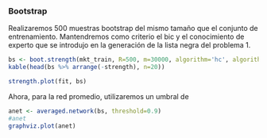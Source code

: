 ### Bootstrap

Realizaremos 500 muestras bootstrap del mismo tamaño que el conjunto de entrenamiento. Mantendremos como criterio el bic y el conocimiento de experto que se introdujo en la generación de la lista negra del problema 1.


```r
bs <- boot.strength(mkt_train, R=500, m=30000, algorithm='hc', algorithm.args=list(score='bic', blacklist=b.list))
kable(head(bs %>% arrange(-strength), n=20))

strength.plot(fit, bs)
```

Ahora, para la red promedio, utilizaremos un umbral de 
```r
anet <- averaged.network(bs, threshold=0.9)
#anet
graphviz.plot(anet)
```